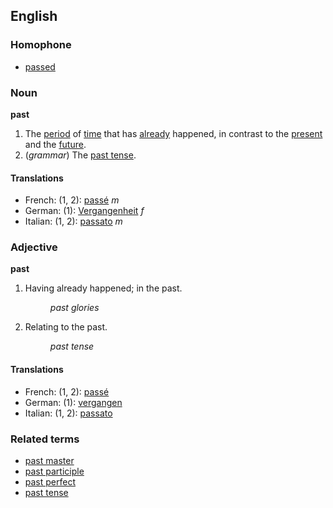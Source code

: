 ==English==

===Homophone===
*[[pass]]ed

===Noun===
'''past'''

#The [[period]] of [[time]] that has [[already]] happened, in contrast to the [[present]] and the [[future]].
#(''grammar'') The [[past tense]].

====Translations====
*French: (1, 2): [[passé#French|passé]] ''m''
*German: (1): [[Vergangenheit]] ''f''
*Italian: (1, 2): [[passato]] ''m''

===Adjective===
'''past'''

#Having already happened; in the past.
#:''past glories''
#Relating to the past.
#:''past tense''

====Translations====
*French: (1, 2): [[passé#French|passé]]
*German: (1): [[vergangen]]
*Italian: (1, 2): [[passato]]

===Related terms===
*[[past master]]
*[[past participle]]
*[[past perfect]]
*[[past tense]]